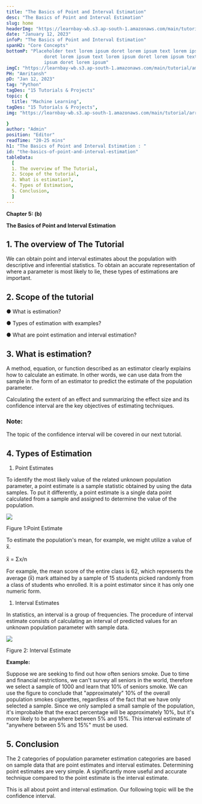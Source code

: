 ```yaml
---
title: "The Basics of Point and Interval Estimation"
desc: "The Basics of Point and Interval Estimation"
slug: home
headerImg: "https://learnbay-wb.s3.ap-south-1.amazonaws.com/main/tutorial/python.png"
date: "January 12, 2023"
infoP: "The Basics of Point and Interval Estimation"
spanH2: "Core Concepts"
bottomP: "Placeholder text lorem ipsum doret lorem ipsum text lorem ipsum
              doret lorem ipsum text lorem ipsum doret lorem ipsum text lorem
              ipsum doret lorem ipsum"
imgC: "https://learnbay-wb.s3.ap-south-1.amazonaws.com/main/tutorial/amritansh.png"
PH: "Amritansh"
pD: "Jan 12, 2023"
tag: "Python"
tagDes: "15 Tutorials & Projects"
topic: {
  title: "Machine Learning",
tagDes: "15 Tutorials & Projects",
img: "https://learnbay-wb.s3.ap-south-1.amazonaws.com/main/tutorial/arrow.png"

}
author: "Admin"
position: "Editor"
readTime: "20-25 mins"
h1: "The Basics of Point and Interval Estimation : "
id: "the-basics-of-point-and-interval-estimation"
tableData:
  [
  1. The overview of The Tutorial, 
  2. Scope of the tutorial,  
  3. What is estimation?,  
  4. Types of Estimation,  
  5. Conclusion,
  ]
---
```






**Chapter 5: (b)**

**The Basics of Point and Interval Estimation**

## 1. The overview of The Tutorial


We can obtain point and interval estimates about the population with descriptive and inferential statistics. To obtain an accurate representation of where a parameter is most likely to lie, these types of estimations are important.

 

## 2. Scope of the tutorial


 


●  	What is estimation?


●  	Types of estimation with examples?


●  	What are point estimation and interval estimation?

## 3. What is estimation?


 

A method, equation, or function described as an estimator clearly explains how to calculate an estimate. In other words, we can use data from the sample in the form of an estimator to predict the estimate of the population parameter.

Calculating the extent of an effect and summarizing the effect size and its confidence interval are the key objectives of estimating techniques.

 


### Note:

The topic of the confidence interval will be covered in our next tutorial.

 

## 4. Types of Estimation



  1.    Point Estimates

To identify the most likely value of the related unknown population parameter, a point estimate is a sample statistic obtained by using the data samples. To put it differently, a point estimate is a single data point calculated from a sample and assigned to determine the value of the population.





<img src="https://learnbay-wb.s3.ap-south-1.amazonaws.com/main/tutorial/statistics/Point+estimate+figure+2.jpg"></img>



  Figure 1:Point Estimate

To estimate the population's mean, for example, we might utilize a value of x̅.

x̅ = Σx/n

For example, the mean score of the entire class is 62, which represents the average (x̅) mark attained by a sample of 15 students picked randomly from a class of students who enrolled. It is a point estimator since it has only one numeric form.



1. Interval Estimates

In statistics, an interval is a group of frequencies. The procedure of interval estimate consists of calculating an interval of predicted values for an unknown population parameter with sample data.





<img src="https://learnbay-wb.s3.ap-south-1.amazonaws.com/main/tutorial/statistics/interval+estimate+figure+2.jpg"></img>



  Figure 2: Interval Estimate

**Example:**

Suppose we are seeking to find out how often seniors smoke. Due to time and financial restrictions, we can't survey all seniors in the world, therefore we select a sample of 1000 and learn that 10% of seniors smoke. We can use the figure to conclude that "approximately" 10% of the overall population smokes cigarettes, regardless of the fact that we have only selected a sample. Since we only sampled a small sample of the population, it's improbable that the exact percentage will be approximately 10%, but it's more likely to be anywhere between 5% and 15%. This interval estimate of "anywhere between 5% and 15%" must be used.

 

## 5. Conclusion


 

The 2 categories of population parameter estimation categories are based on sample data that are point estimates and interval estimates. Determining point estimates are very simple. A significantly more useful and accurate technique compared to the point estimate is the interval estimate.

This is all about point and interval estimation. Our following topic will be the confidence interval.

 
